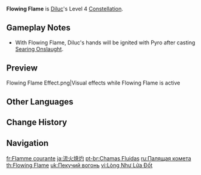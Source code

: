 {{Constellation Infobox
|image       = Constellation Flowing Flame.png
|description = Casting [[Searing Onslaught]] in rhythm greatly increases damage dealt.<br>2s after casting [[Searing Onslaught]], casting the next Searing Onslaught in the combo deals 40% additional DMG. This effect lasts for 2s.
|level       = 4
|character   = Diluc
|utility1    = DMG Bonus
}}
'''Flowing Flame''' is [[Diluc]]'s Level 4 [[Constellation]].

==Gameplay Notes==
* With Flowing Flame, Diluc's hands will be ignited with Pyro after casting [[Searing Onslaught]].

==Preview==
<gallery>
Flowing Flame Effect.png|Visual effects while Flowing Flame is active
</gallery>

==Other Languages==
{{Other Languages
|en      = Flowing Flame
|zhs     = 流火焦灼
|zhs_rm  = Liúhuǒ Jiāozhuó
|zht     = 流火焦灼
|zht_rm  = Liúhuǒ Jiāozhuó
|zh_tl   = Flowing Fire Scorching
|ja      = 流火焼灼
|ja_rm   = Ryuuka Shoushaku{{Assumed}}
|ja_tl   = Flowing Fire Scorching
|ko      = 유화의 화상
|ko_rm   = Yuhwa-ui Hwasang
|ko_tl   = Burn of Meteor
|es      = Flujo llameante
|es_tl   = Flaming Flow
|fr      = Flamme courante
|fr_tl   = Flowing Flame
|ru      = Палящая комета
|ru_tl   = Burning Comet
|th      = Flowing Flame
|vi      = Lòng Như Lửa Đốt
|vi_tl   = Heart Like Burning Fire
|de      = Fließende Flamme
|de_tl   = Flowing Flame
|id      = Flowing Flame
|pt      = Chamas Fluidas
|pt_tl   = Fluid Flames
|tr      = Akan Alev
|tr_tl   = Flowing Flame
|it      = Corrente di fiamme
|it_tl   = Steam of Flames
}}

==Change History==
{{Change History|1.0}}

==Navigation==
{{Talent Navbox|Diluc}}

[[fr:Flamme courante]]
[[ja:流火焼灼]]
[[pt-br:Chamas Fluidas]]
[[ru:Палящая комета]]
[[th:Flowing Flame]]
[[uk:Пекучий вогонь]]
[[vi:Lòng Như Lửa Đốt]]